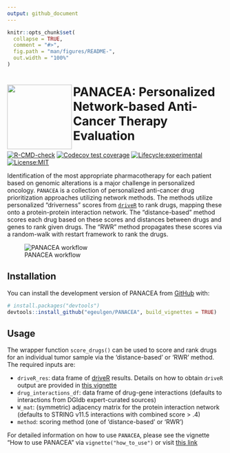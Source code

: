 ```yaml
---
output: github_document
---
```


<!-- README.md is generated from README.Rmd. Please edit that file -->

```r
knitr::opts_chunk$set(
  collapse = TRUE,
  comment = "#>",
  fig.path = "man/figures/README-",
  out.width = "100%"
)
```

# <img src="https://github.com/egeulgen/PANACEA/blob/master/inst/extdata/PANACEA_logo.png?raw=true" align="left" height=150/> PANACEA: Personalized Network-based Anti-Cancer Therapy Evaluation

<!-- badges: start -->
[![R-CMD-check](https://github.com/egeulgen/PANACEA/workflows/R-CMD-check/badge.svg)](https://github.com/egeulgen/PANACEA/actions)
[![Codecov test coverage](https://codecov.io/gh/egeulgen/PANACEA/branch/master/graph/badge.svg)](https://app.codecov.io/gh/egeulgen/PANACEA?branch=master)
[![Lifecycle:experimental](https://lifecycle.r-lib.org/articles/figures/lifecycle-experimental.svg)](https://lifecycle.r-lib.org/articles/stages.html)
[![License:MIT](https://img.shields.io/badge/License-MIT-yellow.svg)](https://opensource.org/licenses/MIT)
<!-- badges: end -->

Identification of the most appropriate pharmacotherapy for each patient based on genomic alterations is a major challenge in personalized oncology. `PANACEA` is a collection of personalized anti-cancer drug prioritization approaches utilizing network methods. The methods utilize personalized "driverness" scores from [`driveR`](https://egeulgen.github.io/driveR/) to rank drugs, mapping these onto a protein-protein interaction network. The "distance-based" method scores each drug based on these scores and distances between drugs and genes to rank given drugs. The "RWR" method propagates these scores via a random-walk with restart framework to rank the drugs.


![PANACEA workflow](https://github.com/egeulgen/PANACEA/blob/master/inst/extdata/workflow.png?raw=true "PANACEA workflow")

## Installation

You can install the development version of PANACEA from [GitHub](https://github.com/) with:

``` r
# install.packages("devtools")
devtools::install_github("egeulgen/PANACEA", build_vignettes = TRUE)
```

## Usage

The wrapper function `score_drugs()` can be used to score and rank drugs for an individual tumor sample via the 'distance-based' or 'RWR' method. The required inputs are:

- `driveR_res`: data frame of [driveR](https://egeulgen.github.io/driveR/) results. Details on how to obtain `driveR` output are provided in [this vignette](https://egeulgen.github.io/driveR/articles/how_to_use.html)
- `drug_interactions_df`: data frame of drug-gene interactions (defaults to interactions from DGIdb expert-curated sources)
- `W_mat`: (symmetric) adjacency matrix for the protein interaction network (defaults to STRING v11.5 interactions with combined score > .4)
- `method`: scoring method (one of 'distance-based' or 'RWR')

For detailed information on how to use `PANACEA`, please see the vignette "How to use PANACEA" via `vignette("how_to_use")` or visit [this link](https://egeulgen.github.io/PANACEA/articles/how_to_use.html)
